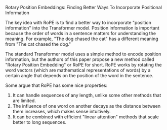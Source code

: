 Rotary Position Embeddings: Finding Better Ways To Incorporate Positional Information

The key idea with RoPE is to find a better way to incorporate "position information" into the Transformer model. Position information is important because the order of words in a sentence matters for understanding the meaning. For example, "The dog chased the cat" has a different meaning from "The cat chased the dog."

The standard Transformer model uses a simple method to encode position information, but the authors of this paper propose a new method called "Rotary Position Embedding" or RoPE for short. RoPE works by rotating the word vectors (which are mathematical representations of words) by a certain angle that depends on the position of the word in the sentence.

Some argue that RoPE has some nice properties:

1. It can handle sequences of any length, unlike some other methods that are limited.
2. The influence of one word on another decays as the distance between them increases, which makes sense intuitively.
3. It can be combined with efficient "linear attention" methods that scale better to long sequences.